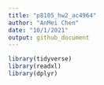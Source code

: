 ```yaml
---
title: "p8105_hw2_ac4964"
author: "AnMei Chen"
date: "10/1/2021"
output: github_document
---
```


```r
library(tidyverse)
library(readxl)
library(dplyr)
```


```r

  
```

